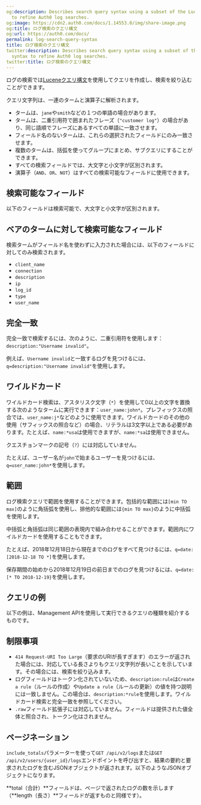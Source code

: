 ```yaml
---
og:description: Describes search query syntax using a subset of the Lucene query syntax
  to refine Auth0 log searches.
og:image: https://cdn2.auth0.com/docs/1.14553.0/img/share-image.png
og:title: ログ検索のクエリ構文
og:url: https://auth0.com/docs/
permalink: log-search-query-syntax
title: ログ検索のクエリ構文
twitter:description: Describes search query syntax using a subset of the Lucene query
  syntax to refine Auth0 log searches.
twitter:title: ログ検索のクエリ構文
---
```


ログの検索では[Luceneクエリ構文](http://www.lucenetutorial.com/lucene-query-syntax.html)を使用してクエリを作成し、検索を絞り込むことができます。

クエリ文字列は、一連のタームと演算子に解析されます。

* タームは、`jane`や`smith`などの１つの単語の場合があります。
* タームは、二重引用符で囲まれたフレーズ（`"customer log"`）の場合があり、同じ語順でフレーズにあるすべての単語に一致させます。
* フィールド名のないタームは、これらの選択されたフィールドにのみ一致させます。
* 複数のタームは、括弧を使ってグループにまとめ、サブクエリにすることができます。
* すべての検索フィールドでは、大文字と小文字が区別されます。
* 演算子（`AND`、`OR`、`NOT`）はすべての検索可能なフィールドに使用できます。

## 検索可能なフィールド

以下のフィールドは検索可能で、大文字と小文字が区別されます。



## ベアのタームに対して検索可能なフィールド

検索タームがフィールド名を使わずに入力された場合には、以下のフィールドに対してのみ検索されます。

* `client_name`
* `connection`
* `description`
* `ip`
* `log_id`
* `type`
* `user_name`

## 完全一致

完全一致で検索するには、次のように、二重引用符を使用します：`description:"Username invalid"`。

例えば、`Username invalid`と一致するログを見つけるには、`q=description:"Username invalid"`を使用します。

## ワイルドカード

ワイルドカード検索は、アスタリスク文字（`*`）を使用して0以上の文字を置換する次のようなタームに実行できます：`user_name:john*`。プレフィックスの照合では、`user_name:j*`などのように使用できます。ワイルドカードのその他の使用（サフィックスの照合など）の場合、リテラルは3文字以上である必要があります。たとえば、`name:*usa`は使用できますが、`name:*sa`は使用できません。

クエスチョンマークの記号（`?`）には対応していません。

たとえば、ユーザー名が`john`で始まるユーザーを見つけるには、`q=user_name:john*`を使用します。

## 範囲

ログ検索クエリで範囲を使用することができます。包括的な範囲には`[min TO max]`のように角括弧を使用し、排他的な範囲には`{min TO max}`のように中括弧を使用します。

中括弧と角括弧は同じ範囲の表現内で組み合わせることができます。範囲内にワイルドカードを使用することもできます。

たとえば、2018年12月18日から現在までのログをすべて見つけるには、`q=date:[2018-12-18 TO *]`を使用します。

保存期間の始めから2018年12月19日の前日までのログを見つけるには、`q=date:[* TO 2018-12-19}`を使用します。

## クエリの例

以下の例は、Management APIを使用して実行できるクエリの種類を紹介するものです。



## 制限事項

* `414 Request-URI Too Large`（要求のURIが長すぎます）のエラーが返された場合には、対応している長さよりもクエリ文字列が長いことを示しています。その場合には、検索を絞り込みます。
* ログフィールドはトークン化されていないため、`description:rule`は`Create a rule`（ルールの作成）や`Update a rule`（ルールの更新）の値を持つ説明には一致しません。この場合は、`description:*rule`を使用します。ワイルドカード検索と完全一致を参照してください。
* `.raw`フィールド拡張子には対応していません。フィールドは提供された値全体と照合され、トークン化はされません。

## ページネーション

`include_totals`パラメーターを使って`GET /api/v2/logs`または`GET /api/v2/users/{user_id}/logs`エンドポイントを呼び出すと、結果の要約と要求されたログを含むJSONオブジェクトが返されます。以下のようなJSONオブジェクトになります。



**total（合計）**フィールドは、ページで返されたログの数を示します（**length（長さ）**フィールドが返すものと同様です）。